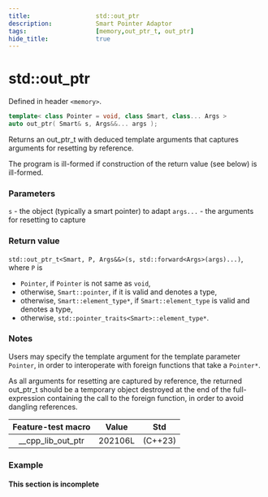 ```yaml
---
title:                  std::out_ptr
description:            Smart Pointer Adaptor
tags:                   [memory,out_ptr_t, out_ptr]
hide_title:             true
---
```


# std::out_ptr

Defined in header `<memory>`.


```cpp title="C++23"
template< class Pointer = void, class Smart, class... Args >
auto out_ptr( Smart& s, Args&&... args );
```

Returns an out_ptr_t with deduced template arguments that captures arguments for resetting by reference.

The program is ill-formed if construction of the return value (see below) is ill-formed.

### Parameters

`s`	-	the object (typically a smart pointer) to adapt
`args...`	-	the arguments for resetting to capture

### Return value
`std::out_ptr_t<Smart, P, Args&&>(s, std::forward<Args>(args)...)`, where `P` is

* `Pointer`, if `Pointer` is not same as `void`,
* otherwise, `Smart::pointer`, if it is valid and denotes a type,
* otherwise, `Smart::element_type*`, if `Smart::element_type` is valid and denotes a type,
* otherwise, `std::pointer_traits<Smart>::element_type*`.

### Notes
Users may specify the template argument for the template parameter `Pointer`, in order to interoperate with foreign functions that take a `Pointer*`.

As all arguments for resetting are captured by reference, the returned out_ptr_t should be a temporary object destroyed 
at the end of the full-expression containing the call to the foreign function, in order to avoid dangling references.

| Feature-test macro |  Value  |   Std   |
|:------------------:|:-------:|:-------:|
| __cpp_lib_out_ptr  | 202106L | (C++23) |

### Example
#### This section is incomplete